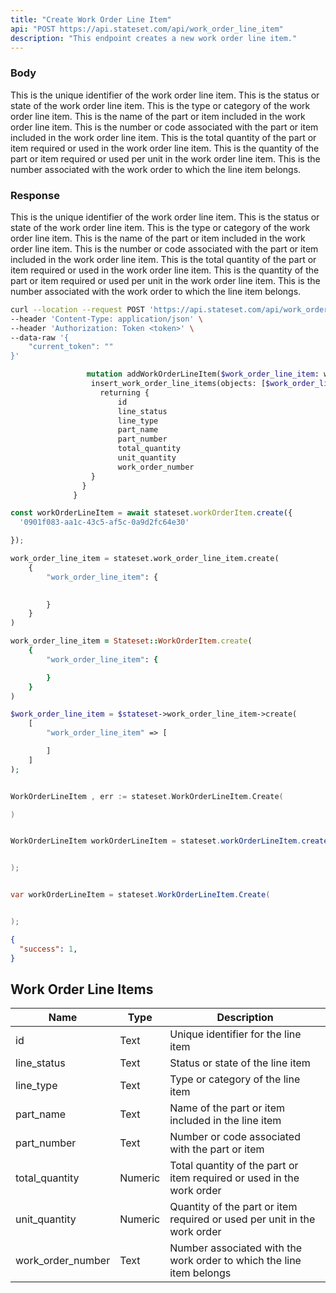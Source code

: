 ```yaml
---
title: "Create Work Order Line Item"
api: "POST https://api.stateset.com/api/work_order_line_item"
description: "This endpoint creates a new work order line item."
---
```


### Body

<ParamField body="id" type="string">
  This is the unique identifier of the work order line item.
</ParamField>

<ParamField body="line_status" type="string">
  This is the status or state of the work order line item.
</ParamField>

<ParamField body="line_type" type="string">
  This is the type or category of the work order line item.
</ParamField>

<ParamField body="part_name" type="string">
  This is the name of the part or item included in the work order line item.
</ParamField>

<ParamField body="part_number" type="string">
  This is the number or code associated with the part or item included in the work order line item.
</ParamField>

<ParamField body="total_quantity" type="number">
  This is the total quantity of the part or item required or used in the work order line item.
</ParamField>

<ParamField body="unit_quantity" type="number">
  This is the quantity of the part or item required or used per unit in the work order line item.
</ParamField>

<ParamField body="work_order_number" type="string">
  This is the number associated with the work order to which the line item belongs.
</ParamField>


### Response

<ResponseField name="id" type="string">
  This is the unique identifier of the work order line item.
</ResponseField>

<ResponseField name="line_status" type="string">
  This is the status or state of the work order line item.
</ResponseField>

<ResponseField name="line_type" type="string">
  This is the type or category of the work order line item.
</ResponseField>

<ResponseField name="part_name" type="string">
  This is the name of the part or item included in the work order line item.
</ResponseField>

<ResponseField name="part_number" type="string">
  This is the number or code associated with the part or item included in the work order line item.
</ResponseField>

<ResponseField name="total_quantity" type="number">
  This is the total quantity of the part or item required or used in the work order line item.
</ResponseField>

<ResponseField name="unit_quantity" type="number">
  This is the quantity of the part or item required or used per unit in the work order line item.
</ResponseField>

<ResponseField name="work_order_number" type="string">
  This is the number associated with the work order to which the line item belongs.
</ResponseField>



<RequestExample>

```bash cURL
curl --location --request POST 'https://api.stateset.com/api/work_order_line_item' \
--header 'Content-Type: application/json' \
--header 'Authorization: Token <token>' \
--data-raw '{
    "current_token": ""
}'
```

```graphQL GraphQL
                 mutation addWorkOrderLineItem($work_order_line_item: work_order_line_items_insert_input!) {
                  insert_work_order_line_items(objects: [$work_order_line_item]) {
                    returning {
                        id
                        line_status
                        line_type
                        part_name
                        part_number
                        total_quantity
                        unit_quantity
                        work_order_number
                  }
                }
              }
```

```js Node.js
const workOrderLineItem = await stateset.workOrderItem.create({
  '0901f083-aa1c-43c5-af5c-0a9d2fc64e30'

});

```

```python Python
work_order_line_item = stateset.work_order_line_item.create(
    {
        "work_order_line_item": {

        
        }
    }
)
```

```ruby Ruby
work_order_line_item = Stateset::WorkOrderItem.create(
    {
        "work_order_line_item": {

        }
    }
)
```

```php PHP
$work_order_line_item = $stateset->work_order_line_item->create(
    [
        "work_order_line_item" => [

        ]
    ]
);
```

```go Golang

WorkOrderLineItem , err := stateset.WorkOrderLineItem.Create(

)
```

```java Java

WorkOrderLineItem workOrderLineItem = stateset.workOrderLineItem.create(


);
```

```csharp C#

var workOrderLineItem = stateset.WorkOrderLineItem.Create(


);
```

</RequestExample>

<ResponseExample>

```json Response
{
  "success": 1,
}
```

</ResponseExample>


## Work Order Line Items

| Name                | Type    | Description                                                              |
| ------------------- | ------- | ------------------------------------------------------------------------ |
| id                  | Text    | Unique identifier for the line item                                      |
| line\_status        | Text    | Status or state of the line item                                         |
| line\_type          | Text    | Type or category of the line item                                        |
| part\_name          | Text    | Name of the part or item included in the line item                       |
| part\_number        | Text    | Number or code associated with the part or item                          |
| total\_quantity     | Numeric | Total quantity of the part or item required or used in the work order    |
| unit\_quantity      | Numeric | Quantity of the part or item required or used per unit in the work order |
| work\_order\_number | Text    | Number associated with the work order to which the line item belongs     |
